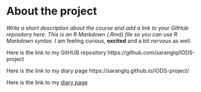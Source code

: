 
# About the project

*Write a short description about the course and add a link to your GitHub repository here. This is an R Markdown (.Rmd) file so you can use R Markdown syntax.*
I am feeling curious, **excited** and a bit *nervous* as well.

Here is the link to my GitHUB repository
https://github.com/saranglq/IODS-project

Here is the link to my diary page
https://saranglq.github.io/IODS-project/

Here is the link to my [diary page](https://saranglq.github.io/IODS-project/)
